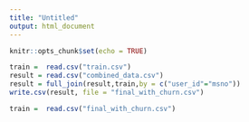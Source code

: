---
title: "Untitled"
output: html_document
---

```{r setup, include=FALSE}
knitr::opts_chunk$set(echo = TRUE)
```

```{r, eval=FALSE, include=FALSE}
train =  read.csv("train.csv")
result = read.csv("combined_data.csv")
result = full_join(result,train,by = c("user_id"="msno"))
write.csv(result, file = "final_with_churn.csv")
```

```{r}
train =  read.csv("final_with_churn.csv")
```


